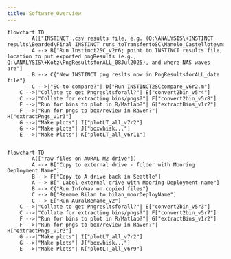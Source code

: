 ```yaml
---
title: Software_Overview
---
```

<script type="module">
import mermaid from 'https://cdn.jsdelivr.net/npm/mermaid@10/dist/mermaid.esm.mjs';
let config = { 
    startOnLoad: true,
    loglevel: 0,
    theme: 'default',
};
mermaid.initialize(config);
</script>
```mermaid
flowchart TD
        A(["INSTINCT .csv results file, e.g. (Q:\ANALYSIS\+INSTINCT results\Bearded\Final_INSTINCT_runs_toTransfertoSC\Manolo_Castellote\manolo_full_datasets_year2\full_ds_w_maybes.csv"])
        A --> B["Run Instinct2SC_v2r6; point to INSTINCT results file, location to put exported pngResults (e.g., Q:\ANALYSIS\+Kotz\PngResultsforALL_08Jul2025), and where NAS waves are"]
        B --> C{"New INSTINCT png reslts now in PngResultsforALL_date file"}
        C -->|"SC to compare?"| D["Run INSTINCT2SCcompare_v6r2.m"]
    C -->|"Collate to get Pngresltsforall?"| E["convert2bin_v5r4"]
    C -->|"Collate for extracting bins/pngs?"| F["convert2bin_v5r8"]
    F -->|"Run for bins to plot in R/Matlab?"| G["extractBins_v1r2"]
    F -->|"Run for pngs to box/review in Raven?"| H["extractPngs_v1r3"]
    G -->|"Make plots"| I["plotLT_all_v7r2"]
    G -->|"Make plots"| J["boxwhisk..."]
    E -->|"Make Plots"| K["plotLT_all_v6r11"]
    
```

```mermaid
flowchart TD
        A(["raw files on AURAL M2 drive"])
        A --> B["Copy to external drive - folder with Mooring Deployment Name"]
        B --> F["Copy to A drive back in Seattle"]
        A --> B[" Label external drive with Mooring Deployment name"]
        B --> C{"Run InfoWav on copied files"}
        C --> D["Rename Bilan to bilan_moorDeployName"]
        C --> E["Run AuralRename_v2"]
    C -->|"Collate to get Pngresltsforall?"| E["convert2bin_v5r3"]
    C -->|"Collate for extracting bins/pngs?"| F["convert2bin_v5r7"]
    F -->|"Run for bins to plot in R/Matlab?"| G["extractBins_v1r2"]
    F -->|"Run for pngs to box/review in Raven?"| H["extractPngs_v1r3"]
    G -->|"Make plots"| I["plotLT_all_v7r2"]
    G -->|"Make plots"| J["boxwhisk..."]
    E -->|"Make Plots"| K["plotLT_all_v6r9"]
    
```